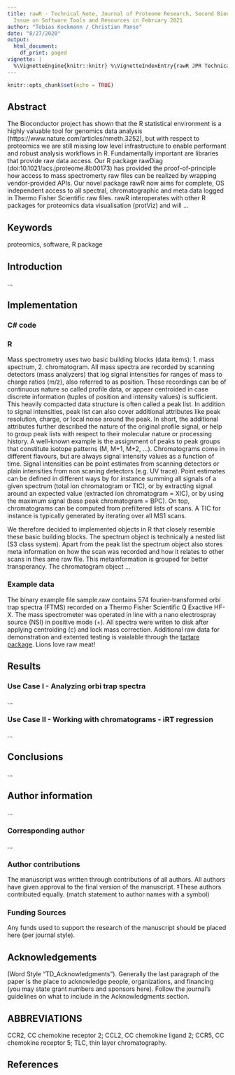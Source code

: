 ```yaml
---
title: rawR - Technical Note, Journal of Proteome Research, Second Biennial Special
  Issue on Software Tools and Resources in February 2021
author: "Tobias Kockmann / Christian Panse"
date: "8/27/2020"
output:
  html_document:
    df_print: paged
vignette: |
  %\VignetteEngine{knitr::knitr} %\VignetteIndexEntry{rawR JPR Technical Note} %\usepackage[utf8]{inputenc}
---
```



```r
knitr::opts_chunk$set(echo = TRUE)
```

## Abstract

The Bioconductor project has shown that the R statistical environment is a highly valuable tool for genomics data analysis (https://www.nature.com/articles/nmeth.3252), but with respect to proteomics we are still missing low level infrastructure to enable performant and robust analysis workflows in R. Fundamentally important are libraries that provide raw data access. Our R package rawDiag (doi:10.1021/acs.jproteome.8b00173) has provided the proof-of-principle how access to mass spectromerty raw files can be realized by wrapping vendor-provided APIs. Our novel package rawR now aims for complete, OS independent access to all spectral, chromatographic and meta data logged in Thermo Fisher Scientific raw files. rawR interoperates with other R packages for proteomics data visualisation (protViz) and will ...

## Keywords

proteomics, software, R package

## Introduction

...


## Implementation

### C# code

### R

Mass spectrometry uses two basic building blocks (data items): 1. mass spectrum, 2. chromatogram. All mass spectra are recorded by scanning detectors (mass analyzers) that log signal intensities for ranges of mass to charge ratios (m/z), also referred to as position. These recordings can be of continuous nature so called profile data, or appear centroided in case discrete information (tuples of position and intensity values) is sufficient. This heavily compacted data structure is often called a peak list. In addition to signal intensities, peak list can also cover additional attributes like peak resolution, charge, or local noise around the peak. In short, the additional attributes further described the nature of the original profile signal, or help to group peak lists with respect to their molecular nature or processing history. A well-known example is the assignment of peaks to peak groups that constitute isotope patterns (M, M+1, M+2, ...). Chromatograms come in different flavours, but are always signal intensity values as a function of time. Signal intensities can be point estimates from scanning detectors or plain intensities from non scaning detectors (e.g. UV trace). Point estimates can be defined in different ways by for instance summing all signals of a given spectrum (total ion chromatogram or TIC), or by extracting signal around an expected value (extracted ion chromatogram = XIC), or by using the maximum signal (base peak chromatogram = BPC). On top, chromatograms can be computed from prefiltered lists of scans. A TIC for instance is typically generated by iterating over all MS1 scans. 

We therefore decided to implemented objects in R that closely resemble these basic building blocks. The spectrum object is technically a nested list (S3 class system). Apart from the peak list the spectrum object also stores meta information on how the scan was recorded and how it relates to other scans in thes ame raw file. This metainformation is grouped for better transperancy. The chromatogram object ...

### Example data

The binary example file sample.raw contains 574 fourier-transformed orbi trap spectra (FTMS) recorded on a Thermo Fisher Scientific Q Exactive HF-X. The mass spectrometer was operated in line with a nano electrospray source (NSI) in positive mode (+). All spectra were writen to disk after applying centroiding (c) and lock mass correction. Additional raw data for demonstration and extented testing is vaialable through the [tartare package](https://bioconductor.org/packages/tartare/). Lions love raw meat!

## Results

### Use Case I - Analyzing orbi trap spectra

...

### Use Case II - Working with chromatograms - iRT regression

...


## Conclusions

...


## Author information

...

### Corresponding author

...

### Author contributions

The manuscript was written through contributions of all authors. All authors have given approval to the final version of the manuscript. ‡These authors contributed equally. (match statement to author names with a symbol)


### Funding Sources
Any funds used to support the research of the manuscript should be placed here (per journal style).


## Acknowledgements

(Word Style “TD_Acknowledgments”). Generally the last paragraph of the paper is the place to acknowledge people, organizations, and financing (you may state grant numbers and sponsors here). Follow the journal’s guidelines on what to include in the Acknowledgments section.


## ABBREVIATIONS
CCR2, CC chemokine receptor 2; CCL2, CC chemokine ligand 2; CCR5, CC chemokine receptor 5; TLC, thin layer chromatography.


## References



